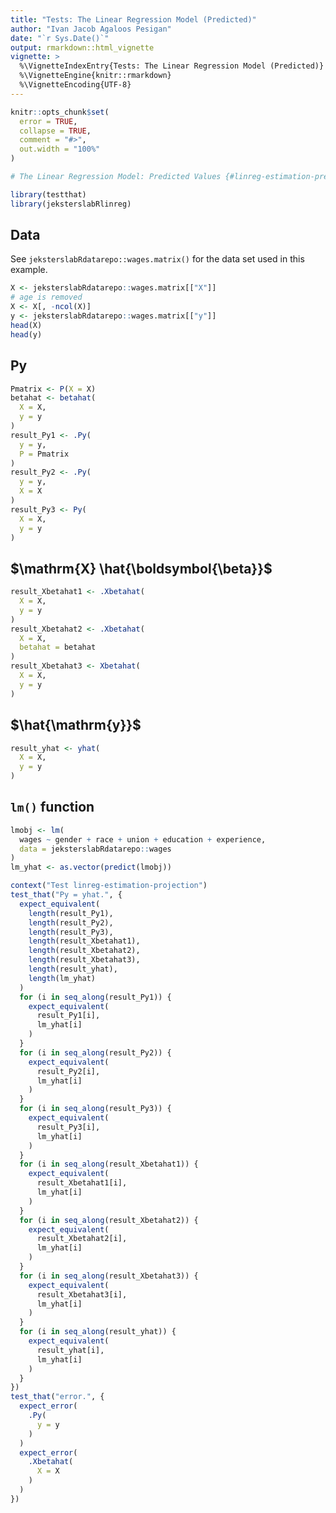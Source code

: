 ```yaml
---
title: "Tests: The Linear Regression Model (Predicted)"
author: "Ivan Jacob Agaloos Pesigan"
date: "`r Sys.Date()`"
output: rmarkdown::html_vignette
vignette: >
  %\VignetteIndexEntry{Tests: The Linear Regression Model (Predicted)}
  %\VignetteEngine{knitr::rmarkdown}
  %\VignetteEncoding{UTF-8}
---
```



```r
knitr::opts_chunk$set(
  error = TRUE,
  collapse = TRUE,
  comment = "#>",
  out.width = "100%"
)
```




```r
# The Linear Regression Model: Predicted Values {#linreg-estimation-predicted-example}
```



```r
library(testthat)
library(jeksterslabRlinreg)
```


## Data

See `jeksterslabRdatarepo::wages.matrix()` for the data set used in this example.


```r
X <- jeksterslabRdatarepo::wages.matrix[["X"]]
# age is removed
X <- X[, -ncol(X)]
y <- jeksterslabRdatarepo::wages.matrix[["y"]]
head(X)
head(y)
```


## $\mathrm{Py}$


```r
Pmatrix <- P(X = X)
betahat <- betahat(
  X = X,
  y = y
)
result_Py1 <- .Py(
  y = y,
  P = Pmatrix
)
result_Py2 <- .Py(
  y = y,
  X = X
)
result_Py3 <- Py(
  X = X,
  y = y
)
```


## $\mathrm{X} \hat{\boldsymbol{\beta}}$


```r
result_Xbetahat1 <- .Xbetahat(
  X = X,
  y = y
)
result_Xbetahat2 <- .Xbetahat(
  X = X,
  betahat = betahat
)
result_Xbetahat3 <- Xbetahat(
  X = X,
  y = y
)
```


## $\hat{\mathrm{y}}$


```r
result_yhat <- yhat(
  X = X,
  y = y
)
```


## `lm()` function


```r
lmobj <- lm(
  wages ~ gender + race + union + education + experience,
  data = jeksterslabRdatarepo::wages
)
lm_yhat <- as.vector(predict(lmobj))
```




```r
context("Test linreg-estimation-projection")
test_that("Py = yhat.", {
  expect_equivalent(
    length(result_Py1),
    length(result_Py2),
    length(result_Py3),
    length(result_Xbetahat1),
    length(result_Xbetahat2),
    length(result_Xbetahat3),
    length(result_yhat),
    length(lm_yhat)
  )
  for (i in seq_along(result_Py1)) {
    expect_equivalent(
      result_Py1[i],
      lm_yhat[i]
    )
  }
  for (i in seq_along(result_Py2)) {
    expect_equivalent(
      result_Py2[i],
      lm_yhat[i]
    )
  }
  for (i in seq_along(result_Py3)) {
    expect_equivalent(
      result_Py3[i],
      lm_yhat[i]
    )
  }
  for (i in seq_along(result_Xbetahat1)) {
    expect_equivalent(
      result_Xbetahat1[i],
      lm_yhat[i]
    )
  }
  for (i in seq_along(result_Xbetahat2)) {
    expect_equivalent(
      result_Xbetahat2[i],
      lm_yhat[i]
    )
  }
  for (i in seq_along(result_Xbetahat3)) {
    expect_equivalent(
      result_Xbetahat3[i],
      lm_yhat[i]
    )
  }
  for (i in seq_along(result_yhat)) {
    expect_equivalent(
      result_yhat[i],
      lm_yhat[i]
    )
  }
})
test_that("error.", {
  expect_error(
    .Py(
      y = y
    )
  )
  expect_error(
    .Xbetahat(
      X = X
    )
  )
})
```

